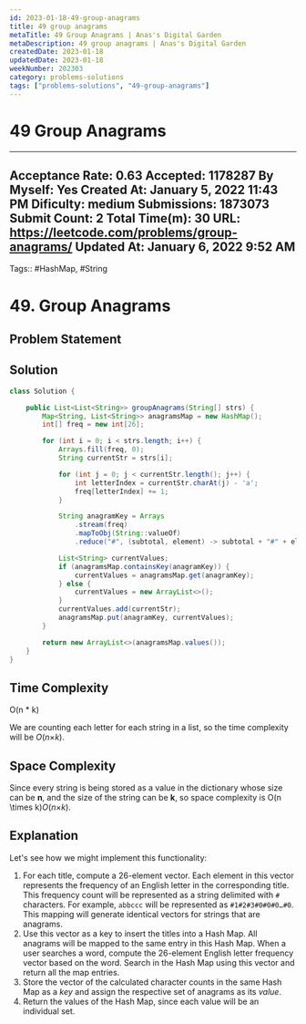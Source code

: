 ```yaml
---
id: 2023-01-18-49-group-anagrams
title: 49 group anagrams
metaTitle: 49 Group Anagrams | Anas's Digital Garden
metaDescription: 49 group anagrams | Anas's Digital Garden
createdDate: 2023-01-18
updatedDate: 2023-01-18
weekNumber: 202303
category: problems-solutions
tags: ["problems-solutions", "49-group-anagrams"]
---
```


# 49 Group Anagrams

---
Acceptance Rate: 0.63
Accepted: 1178287
By Myself: Yes
Created At: January 5, 2022 11:43 PM
Dificulty: medium
Submissions: 1873073
Submit Count: 2
Total Time(m): 30
URL: <https://leetcode.com/problems/group-anagrams/>
Updated At: January 6, 2022 9:52 AM
---

Tags:: #HashMap, #String

# 49. Group Anagrams

## Problem Statement

## Solution

```java
class Solution {

    public List<List<String>> groupAnagrams(String[] strs) {
        Map<String, List<String>> anagramsMap = new HashMap();
        int[] freq = new int[26];

        for (int i = 0; i < strs.length; i++) {
            Arrays.fill(freq, 0);
            String currentStr = strs[i];

            for (int j = 0; j < currentStr.length(); j++) {
                int letterIndex = currentStr.charAt(j) - 'a';
                freq[letterIndex] += 1;
            }

            String anagramKey = Arrays
                .stream(freq)
                .mapToObj(String::valueOf)
                .reduce("#", (subtotal, element) -> subtotal + "#" + element);

            List<String> currentValues;
            if (anagramsMap.containsKey(anagramKey)) {
                currentValues = anagramsMap.get(anagramKey);
            } else {
                currentValues = new ArrayList<>();
            }
            currentValues.add(currentStr);
            anagramsMap.put(anagramKey, currentValues);
        }

        return new ArrayList<>(anagramsMap.values());
    }
}
```

## Time Complexity

O(n * k)

We are counting each letter for each string in a list, so the time complexity will be *O*(*n*×*k*).

## Space Complexity

Since every string is being stored as a value in the dictionary whose size can be **n**, and the size of the string can be **k**, so space complexity is O(n \times k)*O*(*n*×*k*).

## Explanation

Let's see how we might implement this functionality:

1. For each title, compute a 26-element vector. Each element in this vector represents the frequency of an English letter in the corresponding title. This frequency count will be represented as a string delimited with `#` characters. For example, `abbccc` will be represented as `#1#2#3#0#0#0…#0`. This mapping will generate identical vectors for strings that are anagrams.
2. Use this vector as a key to insert the titles into a Hash Map. All anagrams will be mapped to the same entry in this Hash Map. When a user searches a word, compute the 26-element English letter frequency vector based on the word. Search in the Hash Map using this vector and return all the map entries.
3. Store the vector of the calculated character counts in the same Hash Map as a *key* and assign the respective set of anagrams as its *value*.
4. Return the values of the Hash Map, since each value will be an individual set.
